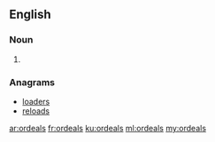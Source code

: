 ==English==

===Noun===
{{head|en|plural}}

# {{plural of|ordeal|lang=en}}

===Anagrams===
* [[loaders#English|loaders]]
* [[reloads#English|reloads]]

[[ar:ordeals]]
[[fr:ordeals]]
[[ku:ordeals]]
[[ml:ordeals]]
[[my:ordeals]]